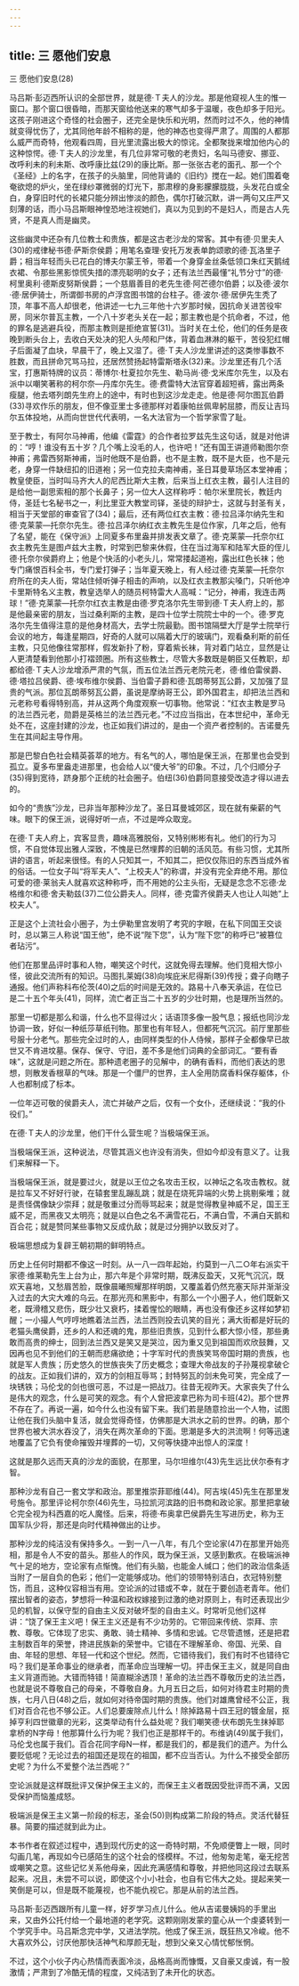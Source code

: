 ```yaml
---
---
---
```

title: 三 愿他们安息
---




三 愿他们安息(28)




马吕斯·彭迈西所认识的全部世界，就是德·Ｔ夫人的沙龙。那是他窥视人生的惟一窗口。那个窗口很昏暗，而那天窗给他送来的寒气却多于温暖，夜色却多于阳光。这孩子刚进这个奇怪的社会圈子，还完全是快乐和光明，然而时过不久，他的神情就变得忧伤了，尤其同他年龄不相称的是，他的神态也变得严肃了。周围的人都那么威严而奇特，他观看四周，目光里流露出极大的惊诧。全都聚拢来增加他内心的这种惊愕。德·Ｔ夫人的沙龙里，有几位非常可敬的老贵妇，名叫马德安、挪亚、改呼利未的利未斯、改呼康比兹(29)的康比斯。那一张张古老的面孔、那一个个《圣经》上的名字，在孩子的头脑里，同他背诵的《旧约》搅在一起。她们围着奄奄欲熄的炉火，坐在绿纱罩微弱的灯光下，那肃穆的身影朦朦胧胧，头发花白或全白，身穿旧时代的长裙只能分辨出惨淡的颜色，偶尔打破沉默，讲一两句又庄严又刻薄的话，而小马吕斯眼神惶恐地注视她们，真以为见到的不是妇人，而是古人先贤，不是真人而是幽灵。

这些幽灵中还杂有几位教士和贵族，都是这古老沙龙的常客。其中有德·贝里夫人(30)的戒律秘书德·萨斯奈侯爵；用笔名查理·安托万发表单韵颂歌的德·瓦洛里子爵；相当年轻而头已花白的博夫尔蒙王爷，带着一个身穿金丝条低领口朱红天鹅绒衣裙、令那些黑影惊慌失措的漂亮聪明的女子；还有法兰西最懂“礼节分寸”的德·柯里奥利·德斯皮努斯侯爵；一个慈眉善目的老先生德·阿芒德尔伯爵；以及德·波尔·德·居伊骑士，所谓御书房的卢浮宫图书馆的台柱子。德·波尔·德·居伊先生秃了顶，年事不高人却很老，他讲述一七九三年他十六岁那时候，因抗命关进苦役牢房，同米尔普瓦主教，一个八十岁老头关在一起；那主教也是个抗命者，不过，他的罪名是逃避兵役，而那主教则是拒绝宣誓(31)。当时关在土伦，他们的任务是夜晚到断头台上，去收白天处决的犯人头颅和尸体，背着血淋淋的躯干，苦役犯红帽子后面凝了血块，早晨干了，晚上又湿了。德·Ｔ夫人沙龙里讲述的这类惨事数不胜数，而且拼命咒骂马拉，还居然赞扬起特雷斯塔永(32)来。沙龙里还有几个活宝，打惠斯特牌的议员：蒂博尔·杜夏拉尔先生、勒马尚·德·戈米库尔先生，以及右派中以嘲笑著称的柯尔奈—丹库尔先生。德·费雷特大法官穿着超短裤，露出两条瘦腿，他去塔列朗先生府上的途中，有时也到这沙龙走走。他是德·阿尔图瓦伯爵(33)寻欢作乐的朋友，但不像亚里士多德那样对着康帕丝佩卑躬屈膝，而反让吉玛尔五体投地，从而向世世代代表明，一名大法官为一个哲学家雪了耻。

至于教士，有阿尔马神甫，他编《雷霆》的合作者拉罗兹先生这句话，就是对他讲的：“哼！谁没有五十岁？几个嘴上没毛的人，也许吧！”还有国王讲道师勒图尔奈神甫；弗雷西努斯神甫，当时他既不是伯爵，也不是主教，既不是大臣，也不是元老，身穿一件缺纽扣的旧道袍；另一位克拉夫南神甫，圣日耳曼草场区本堂神甫；教皇使臣，当时叫马齐大人的尼西比斯大主教，后来当上红衣主教，最引人注目的是给他一副思索相的那个长鼻子；另一位大人这样称呼：帕尔米里院长，教廷内侍，圣廷七名秘书之一，利比里亚大教堂司铎，圣徒的辩护士，这就与封圣有关，相当于天堂部的审查官了(34)；最后，还有两位红衣主教：德·拉吕泽尔纳先生和德·克莱蒙—托奈尔先生。德·拉吕泽尔纳红衣主教先生是位作家，几年之后，他有了名望，能在《保守派》上同夏多布里盎并排发表文章了。德·克莱蒙—托奈尔红衣主教先生是图卢兹大主教，时常到巴黎来休假，住在当过海军和陆军大臣的侄儿德·托奈尔侯爵府上；他是个快活的小老头儿，常常搂起道袍，露出红色长袜；他专门痛恨百科全书，专门爱打弹子；当年夏天晚上，有人经过德·克莱蒙—托奈尔府所在的夫人街，常站住倾听弹子相击的声响，以及红衣主教那尖嗓门，只听他冲卡里斯特名义主教，教皇选举人的随员柯特雷大人高喊：“记分，神甫，我连击两球！”德·克莱蒙—托奈尔红衣主教是由德·罗克洛尔先生带到德·Ｔ夫人府上的，那是他最亲密的朋友，当过桑利斯的主教，是四十位学士院院士中的一个。德·罗克洛尔先生值得注意的是他身材高大，去学士院最勤。图书馆隔壁大厅是学士院举行会议的地方，每逢星期四，好奇的人就可以隔着大厅的玻璃门，观看桑利斯的前任主教，只见他像往常那样，假发新扑了粉，穿着紫长袜，背对着门站立，显然是让人更清楚看到他那小打褶颈圈。所有这些教士，尽管大多数既是朝臣又任教职，却都给德·Ｔ夫人沙龙增添严肃的气氛，而五位法兰西元老院元老，德·维伯雷侯爵、德·塔拉吕侯爵、德·埃布维尔侯爵、当伯雷子爵和德·瓦朗蒂努瓦公爵，又加强了显贵的气派。那位瓦朗蒂努瓦公爵，虽说是摩纳哥王公，即外国君主，却把法兰西和元老称号看得特别高，并从这两个角度观察一切事物。他常说：“红衣主教是罗马的法兰西元老，勋爵是英格兰的法兰西元老。”不过应当指出，在本世纪中，革命无处不在，这座封建的沙龙，也正如我们讲过的，是由一个资产者控制的。吉诺曼先生在其间起主导作用。

那是巴黎白色社会精英荟萃的地方。有名气的人，哪怕是保王派，在那里也会受到孤立。夏多布里盎走进那里，也会给人以“傻大爷”的印象。不过，几个归顺分子(35)得到宽待，跻身那个正统的社会圈子。伯纽(36)伯爵同意接受改造才得以进去的。

如今的“贵族”沙龙，已非当年那种沙龙了。圣日耳曼城郊区，现在就有柴薪的气味。眼下的保王派，说得好听一点，不过是哗众取宠。

在德·Ｔ夫人府上，宾客显贵，趣味高雅脱俗，又特别彬彬有礼。他们的行为习惯，不自觉体现出雅人深致，不愧是已然埋葬的旧朝的活风范。有些习惯，尤其所讲的语言，听起来很怪。有的人只知其一，不知其二，把仅仅陈旧的东西当成外省的俗话。一位女子叫“将军夫人”、“上校夫人”的称谓，并没有完全弃绝不用。那位可爱的德·莱翁夫人就喜欢这种称呼，而不用她的公主头衔，无疑是念念不忘德·龙格维尔和德·舍夫勒兹(37)二位公爵夫人。同样，德·克雷齐侯爵夫人也让人叫她“上校夫人”。

正是这个上流社会小圈子，为土伊勒里宫发明了考究的字眼，在私下同国王交谈时，总以第三人称说“国王他”，绝不说“陛下您”，认为“陛下您”的称呼已“被篡位者玷污”。

他们在那里品评时事和人物，嘲笑这个时代，这就免得去理解。他们竞相大惊小怪，彼此交流所有的知识。马图扎莱姆(38)向埃庇米尼得斯(39)传授；聋子向瞎子通报。他们声称科布伦茨(40)之后的时间是无效的。路易十八奉天承运，在位已是二十五个年头(41)，同样，流亡者正当二十五岁的少壮时期，也是理所当然的。

那里一切都是那么和谐，什么也不显得过火；话语顶多像一股气息；报纸也同沙龙协调一致，好似一种纸莎草纸刊物。那里也有年轻人，但都死气沉沉。前厅里那些号服十分老气。那些完全过时的人，由同样类型的仆人侍候，那样子全都像早已故世又不肯进坟墓。保存、保守、守旧，差不多是他们词典的全部词汇。“要有香味”，这就是问题之所在。那种遗老圈子的见解中，的确有香料，而他们表达的思想，则散发香根草的气味。那是一个僵尸的世界，主人全用防腐香料保存躯体，仆人也都制成了标本。

一位年迈可敬的侯爵夫人，流亡并破产之后，仅有一个女仆，还继续说：“我的仆役们。”

在德·Ｔ夫人的沙龙里，他们干什么营生呢？当极端保王派。

当极端保王派，这种说法，尽管其涵义也许没有消失，但如今却没有意义了。让我们来解释一下。

当极端保王派，就是要过火，就是以王位之名攻击王权，以神坛之名攻击教权。就是拉车又不好好行驶，在辕套里乱蹦乱跳；就是在烧死异端的火势上挑剔柴堆；就是责怪偶像缺少崇拜；就是敬重过分而辱骂起来；就是觉得教皇神威不足，国王王威不足，而黑夜又太明亮；就是以白色之名不满雪花石，不满白雪，不满白天鹅和百合花；就是赞同某些事物又反成仇敌；就是过分拥护以致反对了。

极端思想成为复辟王朝初期的鲜明特点。

历史上任何时期都不像这一时刻。从一八一四年起始，约莫到一八二○年右派实干家德·维莱勒先生上台为止，那六年是个非常时期，既沸反盈天，又死气沉沉，既欢天喜地，又愁眉苦脸，既像晨曦照耀那样明朗，又覆盖着仍然充塞天际并渐渐没入过去的大灾大难的乌云。在那光亮和黑影中，有那么一个小圈子人，他们既新又老，既滑稽又悲伤，既少壮又衰朽，揉着惺忪的眼睛，再也没有像还乡这样如梦初醒；一小撮人气哼哼地瞧着法兰西，法兰西则投去讥笑的目光；满大街都是好玩的老猫头鹰侯爵，还乡的人和还魂的鬼，那些旧贵族，见到什么都大惊小怪，那些勇敢而高贵的绅士，回到法兰西又是笑又是哭泣，因为重又见到祖国而欢欣鼓舞，又因再也见不到他们的王朝而悲痛欲绝；十字军时代的贵族笑骂帝国时期的贵族，也就是军人贵族；历史悠久的世族丧失了历史概念；查理大帝战友的子孙蔑视拿破仑的战友。正如我们讲的，双方的剑相互辱骂；封特努瓦的剑未免可笑，完全成了一块锈铁；马伦戈的剑也很可恶，不过是一把战刀。往昔无视昨天。大家丧失了什么是伟大的观念，什么是可笑的观念。有个人曾把波拿巴称为司卡班(42)。那个世界不存在了。再说一遍，如今什么也没有留下来。我们若是随意捡出一个人物，试图让他在我们头脑中复活，就会觉得奇怪，仿佛那是大洪水之前的世界。的确，那个世界也被大洪水吞没了，消失在两次革命的下面。思潮是多大的洪流啊！何等迅速地覆盖了它负有使命摧毁并埋葬的一切，又何等快捷冲出惊人的深度！

这就是那久远而天真的沙龙的面貌，在那里，马尔坦维尔(43)先生远比伏尔泰有才智。

那种沙龙有自己一套文学和政治。那里推崇菲耶维(44)。阿吉埃(45)先生在那里发号施令。那里评论柯尔奈(46)先生，马拉凯河滨路的旧书商和政论家。那里把拿破仑完全视为科西嘉的吃人魔怪。后来，将德·布奥拿巴侯爵先生写进历史，称为王国军队少将，那还是向时代精神做出的让步。

那种沙龙的纯洁没有保持多久。一到一八一八年，有几个空论家(47)在那里开始亮相，那是令人不安的苗头。那些人的作风，既为保王派，又感到歉疚。在极端派神气十足的地方，空论家有点惭愧。他们有头脑，也能金人缄口；他们的政治信条适当附了一层自负的色彩；他们一定能够成功。他们的领带特别洁白，衣冠特别整饬，而且，这种仪容相当有用。空论派的过错或不幸，就在于要创造老青年。他们摆出智者的姿态，梦想将一种温和政权嫁接到过激的绝对原则上，有时还表现出少见的机智，以保守型的自由主义反对破坏型的自由主义。时常听见他们这样讲：“饶了保王主义吧！保王主义还是有不少功劳的。它带回来传统、崇拜、宗教、尊敬。它体现了忠实、勇敢、骑士精神、多情和忠诚。它尽管遗憾，还是把君主制数百年的荣誉，搀进民族新的荣誉中。它错在不理解革命、帝国、光荣、自由、年轻的思想、年轻一代和这个世纪。然而，它错待我们，我们有时不也错待它吗？我们是革命事业的继承者，而革命应当理解一切。抨击保王主义，就是同自由主义背道而驰。大错而特错！简直糊涂透顶！革命的法兰西不尊敬历史的法兰西，也就是说不尊敬自己的母亲，不尊敬自身。九月五日之后，如何对待君主时期的贵族，七月八日(48)之后，就如何对待帝国时期的贵族。他们对雄鹰曾经不公正，我们对百合花也不够公正。人们总要废除点儿什么！除掉路易十四王冠的镀金层，抠掉亨利四世徽章的光彩，这类举动有什么益处呢？我们嘲笑德·伏布朗先生抹掉耶拿桥的N字母！他那算什么行为呢？我们也正是那样干的。布维讷(49)属于我们，马伦戈也属于我们。百合花同字母N一样，都是我们的，都是我们的遗产。为什么要贬低呢？无论过去的祖国还是现在的祖国，都不应当否认。为什么不接受全部历史呢？为什么不爱整个法兰西呢？”

空论派就是这样既批评又保护保王主义的，而保王主义者既因受批评而不满，又因受保护而恼羞成怒。

极端派是保王主义第一阶段的标志，圣会(50)则构成第二阶段的特点。灵活代替狂暴。简要的描述就到此为止。

本书作者在叙述过程中，遇到现代历史的这一奇特时期，不免顺便瞥上一眼，同时勾画几笔，再现如今已感陌生的这个社会的怪模样。不过，他匆匆走笔，毫无挖苦或嘲笑之意。这些记忆关系他母亲，因此充满感情和尊敬，并把他同这段过去联系起来。况且，未尝不可以说，即使这个小小社会，也自有它伟大之处。提起来笑一笑倒是可以，但是既不能蔑视，也不能仇视它。那是从前的法兰西。

马吕斯·彭迈西跟所有儿童一样，好歹学习点儿什么。他从吉诺曼姨妈的手里出来，又由外公托付给一个最地道的老学究。这颗刚刚发蒙的童心从一个虔婆转到一个学究手中。马吕斯念完中学，又进法学院。他成了保王派，既狂热又冷峻。他不大喜欢外公，讨厌他那快活神气和厚颜无耻，想到父亲又心情忧郁怅惘。

不过，这个小伙子内心热情而表面冷淡，品格高尚而慷慨，又自豪又虔诚，有一股激情；严肃到了冷酷无情的程度，又纯洁到了未开化的状态。